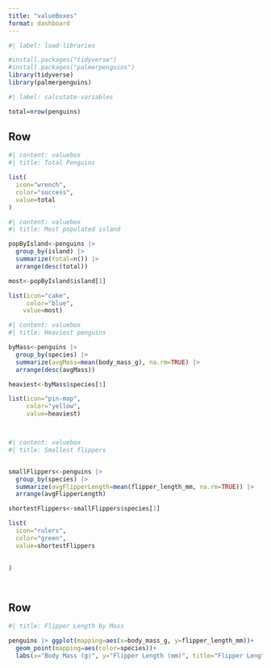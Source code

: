 ```yaml
---
title: "valueBoxes"
format: dashboard
---
```


```r
#| label: load-libraries

#install.packages("tidyverse")
#install.packages("palmerpenguins")
library(tidyverse)
library(palmerpenguins)

```


```r
#| label: calcutate-variables

total=nrow(penguins)


```


## Row {height=30%}

```r
#| content: valuebox
#| title: Total Penguins

list(
  icon="wrench",
  color="success",
  value=total
)


```


```r
#| content: valuebox
#| title: Most populated island

popByIsland<-penguins |>
  group_by(island) |>
  summarize(total=n()) |>
  arrange(desc(total))

most<-popByIsland$island[1]

list(icon="cake",
     color="blue",
    value=most)

```

```r
#| content: valuebox
#| title: Heaviest penguins

byMass<-penguins |>
  group_by(species) |>
  summarize(avgMass=mean(body_mass_g), na.rm=TRUE) |>
  arrange(desc(avgMass))

heaviest<-byMass$species[1]

list(icon="pin-map",
     color="yellow",
     value=heaviest)




```

```r
#| content: valuebox
#| title: Smallest flippers 


smallFlippers<-penguins |>
  group_by(species) |>
  summarize(avgFlipperLength=mean(flipper_length_mm, na.rm=TRUE)) |>
  arrange(avgFlipperLength)

shortestFlippers<-smallFlippers$species[1]

list(
  icon="rulers",
  color="green",
  value=shortestFlippers
  
  
)




```



## Row {height=70%}


```r
#| title: Flipper Length by Mass

penguins |> ggplot(mapping=aes(x=body_mass_g, y=flipper_length_mm))+
  geom_point(mapping=aes(color=species))+
  labs(x="Body Mass (g)", y="Flipper Length (mm)", title="Flipper Length by Body Mass")



```





